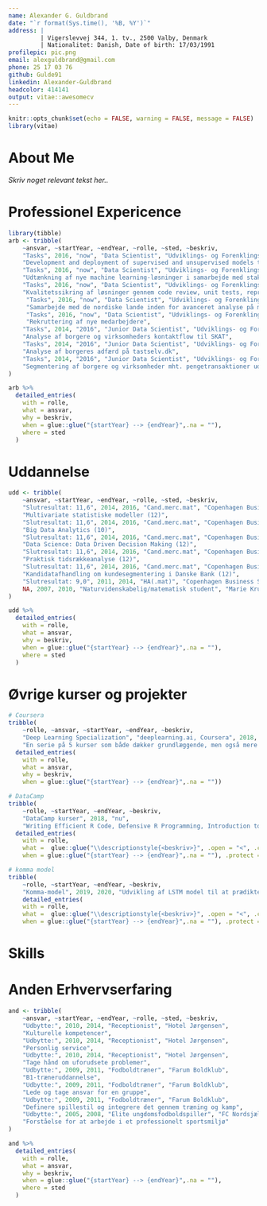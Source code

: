 ```yaml
---
name: Alexander G. Guldbrand
date: "`r format(Sys.time(), '%B, %Y')`"
address: |
         | Vigerslevvej 344, 1. tv., 2500 Valby, Denmark
         | Nationalitet: Danish, Date of birth: 17/03/1991
profilepic: pic.png
email: alexguldbrand@gmail.com
phone: 25 17 03 76
github: Gulde91
linkedin: Alexander-Guldbrand
headcolor: 414141
output: vitae::awesomecv
---
```

  
```r
knitr::opts_chunk$set(echo = FALSE, warning = FALSE, message = FALSE)
library(vitae)
```

\vspace{0.2cm}

# About Me
*Skriv noget relevant tekst her..*

# Professionel Expericence
```r
library(tibble)
arb <- tribble(
    ~ansvar, ~startYear, ~endYear, ~rolle, ~sted, ~beskriv,
    "Tasks", 2016, "now", "Data Scientist", "Udviklings- og Forenklingsstyrelsen", 
    "Development and deployment of supervised and unsupervised models through R",
    "Tasks", 2016, "now", "Data Scientist", "Udviklings- og Forenklingsstyrelsen",
    "Udtænkning af nye machine learning-løsninger i samarbejde med stakeholders",
    "Tasks", 2016, "now", "Data Scientist", "Udviklings- og Forenklingsstyrelsen",
    "Kvalitetssikring af løsninger gennem code review, unit tests, reproducerbar kode og standardisering af modeller",
     "Tasks", 2016, "now", "Data Scientist", "Udviklings- og Forenklingsstyrelsen",
     "Samarbejde med de nordiske lande inden for avanceret analyse på momsområdet",
     "Tasks", 2016, "now", "Data Scientist", "Udviklings- og Forenklingsstyrelsen",
     "Rekruttering af nye medarbejdere",
    "Tasks", 2014, "2016", "Junior Data Scientist", "Udviklings- og Forenklingsstyrelsen",
    "Analyse af borgere og virksomheders kontaktflow til SKAT",
    "Tasks", 2014, "2016", "Junior Data Scientist", "Udviklings- og Forenklingsstyrelsen",
    "Analyse af borgeres adfærd på tastselv.dk",
    "Tasks", 2014, "2016", "Junior Data Scientist", "Udviklings- og Forenklingsstyrelsen",
    "Segmentering af borgere og virksomheder mht. pengetransaktioner ud af landet"
)

arb %>%
  detailed_entries(
    with = rolle,
    what = ansvar,
    why = beskriv,
    when = glue::glue("{startYear} --> {endYear}",.na = ""),
    where = sted
  )
```


# Uddannelse
```r
udd <- tribble(
    ~ansvar, ~startYear, ~endYear, ~rolle, ~sted, ~beskriv,
    "Slutresultat: 11,6", 2014, 2016, "Cand.merc.mat", "Copenhagen Business School",
    "Multivariate statistiske modeller (12)",
    "Slutresultat: 11,6", 2014, 2016, "Cand.merc.mat", "Copenhagen Business School",
    "Big Data Analytics (10)",
    "Slutresultat: 11,6", 2014, 2016, "Cand.merc.mat", "Copenhagen Business School",
    "Data Science: Data Driven Decision Making (12)",
    "Slutresultat: 11,6", 2014, 2016, "Cand.merc.mat", "Copenhagen Business School",
    "Praktisk tidsrækkeanalyse (12)",
    "Slutresultat: 11,6", 2014, 2016, "Cand.merc.mat", "Copenhagen Business School",
    "Kandidatafhandling om kundesegmentering i Danske Bank (12)",
    "Slutresultat: 9,0", 2011, 2014, "HA(.mat)", "Copenhagen Business School", NA,
    NA, 2007, 2010, "Naturvidenskabelig/matematisk student", "Marie Kruse Skole", NA
)

udd %>%
  detailed_entries(
    with = rolle,
    what = ansvar,
    why = beskriv,
    when = glue::glue("{startYear} --> {endYear}",.na = ""),
    where = sted
  )
```

# Øvrige kurser og projekter
<!-- # futher education or courses, books and selfmade projects
2020 Deep Learning Specialization, deeplearning.ai, Coursera
“Specialization”.
Five course specialization covering among other things hyperparameter tuning, regularization, optimization algorithms, CNNs and RNNs

"En serie på 5 kurser som både dækker grundlæggende, men også mere specialiseret viden om deep learning. Kurset berører primært CNNs og RNNs.",

-->
```r
# Coursera
tribble(
    ~rolle, ~ansvar, ~startYear, ~endYear, ~beskriv,
    "Deep Learning Specialization", "deeplearning.ai, Coursera", 2018, 2019,
    "En serie på 5 kurser som både dækker grundlæggende, men også mere specialiseret viden, om deep learning. Kurset berører primært CNNs og RNNs.") %>% 
  detailed_entries(
    with = rolle,
    what = ansvar,
    why = beskriv,
    when = glue::glue("{startYear} --> {endYear}",.na = ""))

# DataCamp
tribble(
    ~rolle, ~startYear, ~endYear, ~beskriv,
    "DataCamp kurser", 2018, "nu",
    "Writing Efficient R Code, Defensive R Programming, Introduction to Natural Language Processing in R, Anomaly Detection in R, Introduction to Git, Introduction to Python, Python for R Users, Foundations of Functional Programming with purrr, Intermediate Functional Programming with purrr, Web scraping in R.") %>% 
  detailed_entries(
    with = rolle,
    what =  glue::glue("\\descriptionstyle{<beskriv>}", .open = "<", .close = ">"),
    when = glue::glue("{startYear} --> {endYear}",.na = ""), .protect = FALSE)

# komma model
tribble(
    ~rolle, ~startYear, ~endYear, ~beskriv,
    "Komma-model", 2019, 2020, "Udvikling af LSTM model til at prædiktere hvor et komma skal sættes i en dansk sætning.") %>% 
    detailed_entries(
    with = rolle,
    what =  glue::glue("\\descriptionstyle{<beskriv>}", .open = "<", .close = ">"),
    when = glue::glue("{startYear} --> {endYear}",.na = ""), .protect = FALSE)
```

<!--
# Relevante kompetencer
-->

# Skills
\renewcommand{\arraystretch}{1.5} <!-- definere linjeafstand -->
\begin{minipage}[t]{0.7\textwidth}
  \vspace{-\baselineskip}
  \entrypositionstyle{Tekniske færdigheder} \\
  \begin{tabular}{llllll}
    \textbf{R} & \resume{2}{6} &
    \textbf{VBA} & \resume{2}{6} & 
    \entoure{\textcolor{white}{Git}} & 
    \entoure{\textcolor{white}{Regex}} \\
    \textbf{SQL} & \resume{2}{6} & 
    \textbf{Python} & \resume{2}{6} &
    \entoure{\textcolor{white}{Google Cloud}} &
    \entoure{\textcolor{white}{Jenkins}} \\
    \textbf{SAS} & \resume{2}{6} & & &
    \entoure{\textcolor{white}{Jira}} \\
  \end{tabular}\end{minipage}
\begin{minipage}[t]{0.3\textwidth}
  \vspace{-\baselineskip}
  \entrypositionstyle{Sprog} \\
  \begin{tabular}{ll}
    \textbf{Dansk} - Modersmål \\
    \textbf{Engelsk} - Flydende \\
  \end{tabular}\end{minipage}
\renewcommand{\arraystretch}{1} <!-- definere linjeafstand -->

<!-- \newpage -->
# Anden Erhvervserfaring
<!-- overvej hvor relevant nedenståender er, og om der er relevant at have udbytte med --> 
```r
and <- tribble(
    ~ansvar, ~startYear, ~endYear, ~rolle, ~sted, ~beskriv,
    "Udbytte:", 2010, 2014, "Receptionist", "Hotel Jørgensen", 
    "Kulturelle kompetencer",
    "Udbytte:", 2010, 2014, "Receptionist", "Hotel Jørgensen", 
    "Personlig service",
    "Udbytte:", 2010, 2014, "Receptionist", "Hotel Jørgensen", 
    "Tage hånd om uforudsete problemer",
    "Udbytte:", 2009, 2011, "Fodboldtræner", "Farum Boldklub", 
    "B1-træneruddannelse",
    "Udbytte:", 2009, 2011, "Fodboldtræner", "Farum Boldklub", 
    "Lede og tage ansvar for en gruppe",
    "Udbytte:", 2009, 2011, "Fodboldtræner", "Farum Boldklub", 
    "Definere spillestil og integrere det gennem træning og kamp",
    "Udbytte:", 2005, 2008, "Elite ungdomsfodboldspiller", "FC Nordsjælland", 
    "Forståelse for at arbejde i et professionelt sportsmiljø"
)

and %>%
  detailed_entries(
    with = rolle,
    what = ansvar,
    why = beskriv,
    when = glue::glue("{startYear} --> {endYear}",.na = ""),
    where = sted
  )
```

